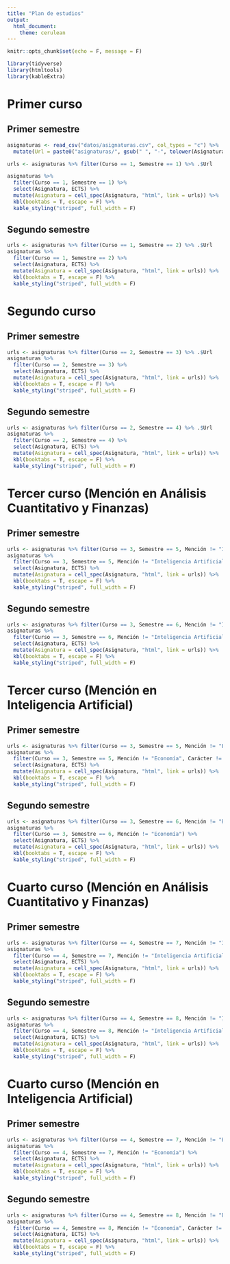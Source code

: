 ```yaml
---
title: "Plan de estudios"
output:
  html_document:
    theme: cerulean
---
```


```r
knitr::opts_chunk$set(echo = F, message = F)
```

```r
library(tidyverse)
library(htmltools)
library(kableExtra)
```

# Primer curso

## Primer semestre

```r
asignaturas <- read_csv("datos/asignaturas.csv", col_types = "c") %>%
  mutate(Url = paste0("asignaturas/", gsub(" ", "-", tolower(Asignatura)), ".html" ))

urls <- asignaturas %>% filter(Curso == 1, Semestre == 1) %>% .$Url

asignaturas %>% 
  filter(Curso == 1, Semestre == 1) %>%
  select(Asignatura, ECTS) %>%
  mutate(Asignatura = cell_spec(Asignatura, "html", link = urls)) %>%
  kbl(booktabs = T, escape = F) %>%
  kable_styling("striped", full_width = F)
```

## Segundo semestre

```r
urls <- asignaturas %>% filter(Curso == 1, Semestre == 2) %>% .$Url
asignaturas %>% 
  filter(Curso == 1, Semestre == 2) %>%
  select(Asignatura, ECTS) %>%
  mutate(Asignatura = cell_spec(Asignatura, "html", link = urls)) %>%
  kbl(booktabs = T, escape = F) %>%
  kable_styling("striped", full_width = F)
```

# Segundo curso

## Primer semestre

```r
urls <- asignaturas %>% filter(Curso == 2, Semestre == 3) %>% .$Url
asignaturas %>% 
  filter(Curso == 2, Semestre == 3) %>%
  select(Asignatura, ECTS) %>%
  mutate(Asignatura = cell_spec(Asignatura, "html", link = urls)) %>%
  kbl(booktabs = T, escape = F) %>%
  kable_styling("striped", full_width = F)
```

## Segundo semestre

```r
urls <- asignaturas %>% filter(Curso == 2, Semestre == 4) %>% .$Url
asignaturas %>%
  filter(Curso == 2, Semestre == 4) %>%
  select(Asignatura, ECTS) %>%
  mutate(Asignatura = cell_spec(Asignatura, "html", link = urls)) %>%
  kbl(booktabs = T, escape = F) %>%
  kable_styling("striped", full_width = F)
```

# Tercer curso (Mención en Análisis Cuantitativo y Finanzas)

## Primer semestre

```r
urls <- asignaturas %>% filter(Curso == 3, Semestre == 5, Mención != "Inteligencia Artificial", Carácter != "Optativa") %>% .$Url
asignaturas %>% 
  filter(Curso == 3, Semestre == 5, Mención != "Inteligencia Artificial", Carácter != "Optativa") %>%
  select(Asignatura, ECTS) %>%
  mutate(Asignatura = cell_spec(Asignatura, "html", link = urls)) %>%
  kbl(booktabs = T, escape = F) %>%
  kable_styling("striped", full_width = F)
```

## Segundo semestre

```r
urls <- asignaturas %>% filter(Curso == 3, Semestre == 6, Mención != "Inteligencia Artificial") %>% .$Url
asignaturas %>% 
  filter(Curso == 3, Semestre == 6, Mención != "Inteligencia Artificial") %>%
  select(Asignatura, ECTS) %>%
  mutate(Asignatura = cell_spec(Asignatura, "html", link = urls)) %>%
  kbl(booktabs = T, escape = F) %>%
  kable_styling("striped", full_width = F)
```

# Tercer curso (Mención en Inteligencia Artificial)

## Primer semestre

```r
urls <- asignaturas %>% filter(Curso == 3, Semestre == 5, Mención != "Economía", Carácter != "Optativa") %>% .$Url
asignaturas %>% 
  filter(Curso == 3, Semestre == 5, Mención != "Economía", Carácter != "Optativa") %>%
  select(Asignatura, ECTS) %>%
  mutate(Asignatura = cell_spec(Asignatura, "html", link = urls)) %>%
  kbl(booktabs = T, escape = F) %>%
  kable_styling("striped", full_width = F)
```

## Segundo semestre

```r
urls <- asignaturas %>% filter(Curso == 3, Semestre == 6, Mención != "Economía") %>% .$Url
asignaturas %>% 
  filter(Curso == 3, Semestre == 6, Mención != "Economía") %>%
  select(Asignatura, ECTS) %>%
  mutate(Asignatura = cell_spec(Asignatura, "html", link = urls)) %>%
  kbl(booktabs = T, escape = F) %>%
  kable_styling("striped", full_width = F)
```

# Cuarto curso (Mención en Análisis Cuantitativo y Finanzas)

## Primer semestre

```r
urls <- asignaturas %>% filter(Curso == 4, Semestre == 7, Mención != "Inteligencia Artificial") %>% .$Url
asignaturas %>% 
  filter(Curso == 4, Semestre == 7, Mención != "Inteligencia Artificial") %>%
  select(Asignatura, ECTS) %>%
  mutate(Asignatura = cell_spec(Asignatura, "html", link = urls)) %>%
  kbl(booktabs = T, escape = F) %>%
  kable_styling("striped", full_width = F)
```

## Segundo semestre

```r
urls <- asignaturas %>% filter(Curso == 4, Semestre == 8, Mención != "Inteligencia Artificial", Carácter != "Optativa de Mención") %>% .$Url
asignaturas %>% 
  filter(Curso == 4, Semestre == 8, Mención != "Inteligencia Artificial", Carácter != "Optativa de Mención") %>%
  select(Asignatura, ECTS) %>%
  mutate(Asignatura = cell_spec(Asignatura, "html", link = urls)) %>%
  kbl(booktabs = T, escape = F) %>%
  kable_styling("striped", full_width = F)
```

# Cuarto curso (Mención en Inteligencia Artificial)

## Primer semestre

```r
urls <- asignaturas %>% filter(Curso == 4, Semestre == 7, Mención != "Economía") %>% .$Url
asignaturas %>% 
  filter(Curso == 4, Semestre == 7, Mención != "Economía") %>%
  select(Asignatura, ECTS) %>%
  mutate(Asignatura = cell_spec(Asignatura, "html", link = urls)) %>%
  kbl(booktabs = T, escape = F) %>%
  kable_styling("striped", full_width = F)
```

## Segundo semestre

```r
urls <- asignaturas %>% filter(Curso == 4, Semestre == 8, Mención != "Economía", Carácter != "Optativa de Mención") %>% .$Url
asignaturas %>% 
  filter(Curso == 4, Semestre == 8, Mención != "Economía", Carácter != "Optativa de Mención") %>%
  select(Asignatura, ECTS) %>%
  mutate(Asignatura = cell_spec(Asignatura, "html", link = urls)) %>%
  kbl(booktabs = T, escape = F) %>%
  kable_styling("striped", full_width = F)
```
